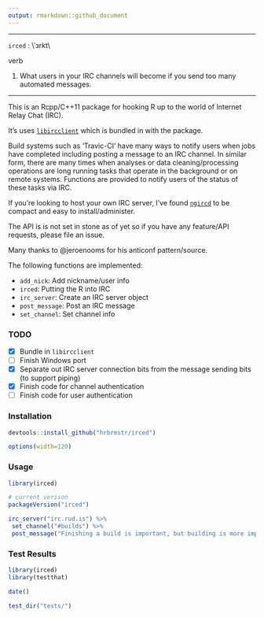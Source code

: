 ```yaml
---
output: rmarkdown::github_document
---
```

----------

`irced` : \\ˈɜrkt\\ 

verb

1. What users in your IRC channels will become if you send too many automated messages.

----------

This is an Rcpp/C++11 package for hooking R up to the world of Internet Relay Chat (IRC).

It's uses [`libircclient`](http://www.ulduzsoft.com/libircclient/index.html) which is bundled in with the package.

Build systems such as 'Travic-CI' have many ways to notify users when jobs have completed including posting a message to an IRC channel. In similar form, there are many times when analyses or data cleaning/processing operations are long running tasks that operate in the background or on remote systems. Functions are provided to notify users of the status of these tasks via IRC.

If you're looking to host your own IRC server, I've found [`ngircd`](https://ngircd.barton.de) to be compact and easy to install/administer.

The API is is not set in stone as of yet so if you have any feature/API requests, please file an issue.

Many thanks to @jeroenooms for his anticonf pattern/source.

The following functions are implemented:

- `add_nick`:	Add nickname/user info
- `irced`:	Putting the R into IRC
- `irc_server`:	Create an IRC server object
- `post_message`:	Post an IRC message
- `set_channel`:	Set channel info

### TODO

- [x] Bundle in `libircclient`
- [ ] Finish Windows port
- [x] Separate out IRC server connection bits from the message sending bits (to support piping)
- [x] Finish code for channel authentication
- [ ] Finish code for user authentication

### Installation

```r
devtools::install_github("hrbrmstr/irced")
```

```r
options(width=120)
```

### Usage

```r
library(irced)

# current verison
packageVersion("irced")
```
```r

irc_server("irc.rud.is") %>% 
 set_channel("#builds") %>% 
 post_message("Finishing a build is important, but building is more important.")
```

### Test Results

```r
library(irced)
library(testthat)

date()

test_dir("tests/")
```

